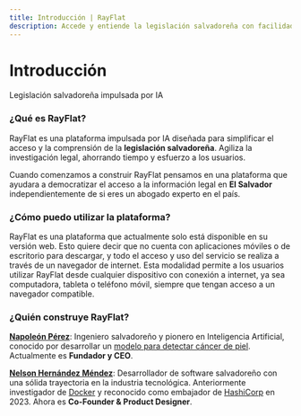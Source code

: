 ```yaml
---
title: Introducción | RayFlat
description: Accede y entiende la legislación salvadoreña con facilidad. Nuestra IA simplifica la investigación legal, ahorrándote tiempo y esfuerzo.
---
```


# Introducción

Legislación salvadoreña impulsada por IA

### ¿Qué es RayFlat?

RayFlat es una plataforma impulsada por IA diseñada para simplificar el acceso y la comprensión de la **legislación salvadoreña**. Agiliza la investigación legal, ahorrando tiempo y esfuerzo a los usuarios.

Cuando comenzamos a construir RayFlat pensamos en una plataforma que ayudara a democratizar el acceso a la información legal en **El Salvador** independientemente de si eres un abogado experto en el país.

### ¿Cómo puedo utilizar la plataforma?

RayFlat es una plataforma que actualmente solo está disponible en su versión web. Esto quiere decir que no cuenta con aplicaciones móviles o de escritorio para descargar, y todo el acceso y uso del servicio se realiza a través de un navegador de internet. Esta modalidad permite a los usuarios utilizar RayFlat desde cualquier dispositivo con conexión a internet, ya sea computadora, tableta o teléfono móvil, siempre que tengan acceso a un navegador compatible.

### ¿Quién construye RayFlat?

[**Napoleón Pérez**](https://www.linkedin.com/in/napo1998): Ingeniero salvadoreño y pionero en Inteligencia Artificial, conocido por desarrollar un [modelo para detectar cáncer de piel](https://www.udb.edu.sv/udb/noticia/graduado-udb-presentara-proyecto-sobre-la-deteccion-del-cancer-en-conferencia-internacional). Actualmente es **Fundador y CEO**.

[**Nelson Hernández Méndez**](https://x.com/nelsonmendezz_): Desarrollador de software salvadoreño con una sólida trayectoria en la industria tecnológica. Anteriormente investigador de [Docker](https://www.docker.com/) y reconocido como embajador de [HashiCorp](https://www.hashicorp.com/) en 2023. Ahora es **Co-Founder & Product Designer**.